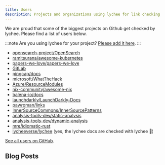 ```yaml
---
title: Users
description: Projects and organizations using lychee for link checking in production.
---
```



We are proud that some of the biggest projects on Github get checked by lychee.
Please find a list of users below.

:::note
Are you using lychee for your project? [Please add it here](https://github.com/lycheeverse/lychee/pull/730).
:::

- [opensearch-project/OpenSearch](https://github.com/opensearch-project/OpenSearch)
- [ramitsurana/awesome-kubernetes](https://github.com/ramitsurana/awesome-kubernetes)
- [papers-we-love/papers-we-love](https://github.com/papers-we-love/papers-we-love)
- [GitLab](https://docs.gitlab.com/development/documentation/testing/links/)
- [pingcap/docs](https://github.com/pingcap/docs)
- [microsoft/WhatTheHack](https://github.com/microsoft/WhatTheHack)
- [Azure/ResourceModules](https://github.com/Azure/ResourceModules)
- [nix-community/awesome-nix](https://github.com/nix-community/awesome-nix)
- [balena-io/docs](https://github.com/balena-io/docs)
- [launchdarkly/LaunchDarkly-Docs](https://github.com/launchdarkly/LaunchDarkly-Docs)
- [pawroman/links](https://github.com/pawroman/links)
- [InnerSourceCommons/InnerSourcePatterns](https://github.com/InnerSourceCommons/InnerSourcePatterns)
- [analysis-tools-dev/static-analysis](https://github.com/analysis-tools-dev/static-analysis)
- [analysis-tools-dev/dynamic-analysis](https://github.com/analysis-tools-dev/dynamic-analysis)
- [mre/idiomatic-rust](https://github.com/mre/idiomatic-rust)
- [lycheeverse/lychee](https://github.com/lycheeverse/lychee) (yes, the lychee docs are checked with lychee 🤯)

[See all users on GitHub](https://github.com/lycheeverse/lychee-action/network/dependents).

## Blog Posts

<LinkCard
  title="Link checking with lychee"
  href="https://www.stevenmaude.co.uk/posts/link-checking-with-lychee"
/>
<LinkCard
  title="Check Broken Link on Website with Lychee"
  href="https://ariq.nauf.al/blog/check-broken-link-on-website-with-lychee/"
/>
<LinkCard
  title="Building Better Docs - Automating Jekyll Builds and Link Checking for PRs"
  href="https://rmoff.net/2023/04/20/building-better-docs-automating-jekyll-builds-and-link-checking-for-prs/"
/>
<LinkCard
  title="A Fast Link Checker"
  href="https://newsletter.bphogan.com/archive/issue/issue-37-pitching-with-the-minto-pyramid-and-a/"
/>
<LinkCard
  title="Evitando links quebrados com lychee"
  href="https://www.josehisse.dev/blog/evitando-links-quebrados-com-lychee/"
/>
